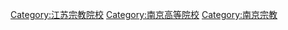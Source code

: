 [[Category:江苏宗教院校|Category:江苏宗教院校]]
[[Category:南京高等院校|Category:南京高等院校]]
[[Category:南京宗教|Category:南京宗教]]
